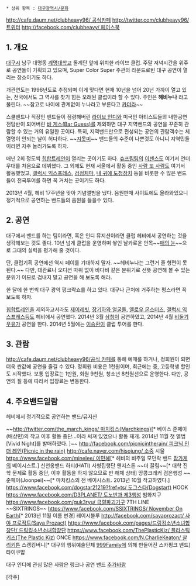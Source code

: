  * 상위 항목 : [[대구광역시/문화]]

[[http://cafe.daum.net/clubheavy96/ 공식카페]]
[[http://twitter.com/clubheavy96/ 트위터]]
[[http://facebook.com/clubheavy/ 페이스북]]


== '''1. 개요''' ==

[[대구]]시 남구 대명동 [[계명대학교]] 돌계단 앞에 위치한 라이브 클럽. 주말 저녁시간을 위주로 공연들이 기획되고 있으며, Super Color Super 주관의 라운드로빈 대구 공연이 열리는 장소이기도 하다.

개관연도는 1996년도로 추정되며 이게 맞다면 현재 10년을 넘어 20년 가까이 열고 있는, 전국에서도 그 역사를 찾기 힘든 오래된 클럽이라 할 수 있다. 주인은 '''헤비누나''' 라고 불린다. ~~참고로 나이에 관계없이 누나라고 부른다고 [[카더라]]~~
 
스쿨밴드나 직장인 밴드들이 점령해버린 [[라이브 인디]]와 미국인 아티스트들의 내한공연 전담반이 되어버린 [[바 게스(Bar Guess)]]를 제외하면 대구 지역밴드의 공연을 꾸준히 관람할 수 있는 거의 유일한 곳이다. 특히, 지역밴드만으로 편성되는 공연의 관람객수는 체 열명이 안되는 날이 허다하다. ~~[[지못미]]~~  밴드들의 수준이 나쁜것도 아니니 지역민들이라면 자주 놀러가도록 하자.

매년 2회 정도씩 [[힙합트레인]]이 열리는 곳이기도 하다. [[슈프림팀]]의 [[이센스]]도 여기서 언더 무대를 처음으로 데뷔했다. 그 외에도 현재 서울에서 활동 중인 [[사람 또 사람]]도 여기서 활동했었고, [[갤럭시 익스프레스]], [[검정치마]], [[내 귀에 도청장치]] 등을 비롯한 수 많은 밴드들이 전국투어를 하면 꼭 거치는 곳이기도 하다.

2013년 4월, 헤비 17주년을 맞아 기념앨범을 냈다. 음원판매 사이트에도 올라와있으니 정기적으로 공연하는 밴드들의 음원을 들을수 있다.

== '''2. 공연''' ==
대구에서 밴드를 하는 팀이라면, 혹은 인디 뮤지션이라면 클럽 헤비에서 공연하는 것을 생각해보는 것도 좋다. 10년 넘게 클럽을 운영하며 쌓인 날카로운 안목~~[[매의 눈]]~~으로 그대의 실력을 평가해 줄 것이다.
 
단, 클럽기획 공연에선 역시 페이를 기대하지 말자. ~~헤비누나는 그런거 줄 형편이 못된다.~~ 다만, 대관료나 오디션 따위 없이 바다비 같은 분위기로 선뜻 공연해 볼 수 있는 분위기 이므로 겁내지 말고 공연을 해 보도록 해라. 

한 달에 한 번씩 대구 광역 펑크락쇼를 하고 있다. 대구나 근처에 거주하는 펑스라면 꼭 보도록 하자.

[[힙합트레인]]을 제외하고서라도 [[제이레빗]], [[장기하와 얼굴들]], [[옐로우 몬스터즈]], [[갤럭시 익스프레스]]등도 헤비에서 공연했다.
2014년 3월 [[삼청]]이 공연하였고, 2014년 4월 [[비둘기우유]]가 공연을 한다. 2014년 5월에는 [[이승환]]이 클럽 투어를 한다.

== '''3. 관람''' ==
[[http://cafe.daum.net/clubheavy96/공식 카페]]를 통해 예매를 하거나, 정회원이 되면 더욱 싼값에 공연을 즐길 수 있다.
정회원 비용은 1천원이며, 최근에는 중, 고등학생 할인도 시작했다.
보통 입장료는 1만원, 회원 9천원, 청소년 8천원선으로 운영한다.
다만, 공연의 질 등에 따라서 입장료는 변동한다.

== '''4. 주요밴드일람''' ==

헤비에서 정기적으로 공연하는 밴드/뮤지션

~~[[http://twitter.com/the_march_kings/ 마치킹스(Marchkings)]][* 베이스 준페이(배상민)의 작고 이후 활동 중단...이라 써져 있었으나 활동 재개. 2014년 11월 첫 앨범 [Vivid Night]를 발매하였다. ]~~
[[http://facebook.com/picnicintherain/ 피크닉 인 더 레인(Picnic in the rain)]]
[[http://cafe.naver.com/hisojung/ 소중]]
시울
[[https://www.facebook.com/minelee/ 이민혜]][* 헤비의 비주얼 모던락 밴드 [[잠가게]]의 베이시스트.]
신천옹밴드
하티(HATI)
사형집행단
왠지스톤
~~더 끌림~~[* 대학 진학 문제로 활동 중단, 이후 활동을 하지 않으므로 반 해체 상태]
땅콩크래커
검은행성
~~준페이(Joonpei)~~[* 마치킹스의 전 베이시스트. 2013년 10월 작고하였다.]
[[https://www.facebook.com/dogstar21219?fref=ts/ 도그스타(Dogstart)]]
HOOK
[[https://www.facebook.com/D3PLANET/ 도노반과 제3행성]]
범화지구
[[https://www.facebook.com/guk3ryu/ 극렬파괴기구]]
7TH LINE
~~SIXTRINGS~~ [[https://www.facebook.com/SSIXTRINGS/ November On Earth]][* 2013년 11월 이름 변경]
레이시블루
[[http://facebook.com/sayaprozact/ 사야 프로작트(Saya Prozact)]]
[[https://www.facebook.com/pages/드링킹소년소녀합창단/ 드링킹소년소녀합창단]]
[[https://www.facebook.com/ThePlasticKiz/ 플라스틱 키즈(The Plastic Kiz)]]
ONCE
[[https://www.facebook.com/N.CharlieKeaton/ 찰리키튼]]
스캥킹버니[* 대구의 행위예술단체 [[999Family]]에 의해 만들어진 스카펑크 밴드]
타이쿠맙

대구 인디에 관심 많은 사람은 링크나 공연 밴드 [[추가바람]]


[각주]
